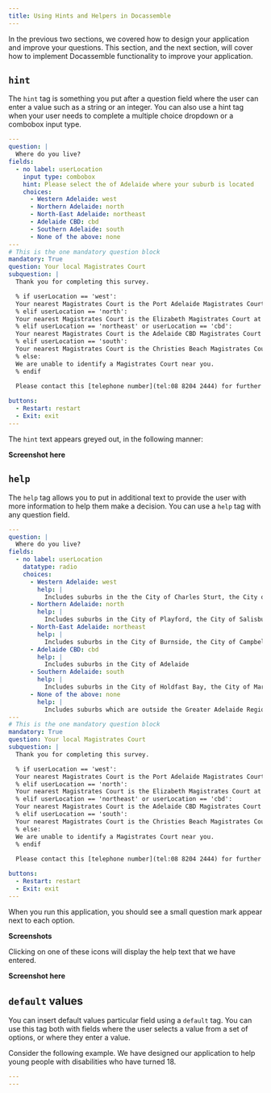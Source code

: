```yaml
---
title: Using Hints and Helpers in Docassemble
---
```


In the previous two sections, we covered how to design your application and improve your questions. This section, and the next section, will cover how to implement Docassemble functionality to improve your application.

## `hint`
The `hint` tag is something you put after a question field where the user can enter a value such as a string or an integer. You can also use a hint tag when your user needs to complete a multiple choice dropdown or a combobox input type. 

```yaml showLineNumbers title="Ch10_Magistrates_Court_Finder_Combobox.yml" showLineNumbers
---
question: |
  Where do you live?
fields:
  - no label: userLocation
    input type: combobox
    hint: Please select the of Adelaide where your suburb is located
    choices:
      - Western Adelaide: west
      - Northern Adelaide: north
      - North-East Adelaide: northeast
      - Adelaide CBD: cbd
      - Southern Adelaide: south
      - None of the above: none
---
# This is the one mandatory question block
mandatory: True
question: Your local Magistrates Court
subquestion: |
  Thank you for completing this survey.

  % if userLocation == 'west':
  Your nearest Magistrates Court is the Port Adelaide Magistrates Court at 260 St Vincent Street, Port Adelaide SA 5015.
  % elif userLocation == 'north':
  Your nearest Magistrates Court is the Elizabeth Magistrates Court at 15 Frobisher Road, Elizabeth SA 5112.
  % elif userLocation == 'northeast' or userLocation == 'cbd':
  Your nearest Magistrates Court is the Adelaide CBD Magistrates Court at 260 Victoria Square, Adelaide SA 5000.
  % elif userLocation == 'south':
  Your nearest Magistrates Court is the Christies Beach Magistrates Court at 96 Dyson Road, Christie Downs SA 5164.
  % else:
  We are unable to identify a Magistrates Court near you.
  % endif
  
  Please contact this [telephone number](tel:08 8204 2444) for further details.

buttons:
  - Restart: restart
  - Exit: exit
---
```

The `hint` text appears greyed out, in the following manner:

**Screenshot here**

## `help`
The `help` tag allows you to put in additional text to provide the user with more information to help them make a decision. You can use a `help` tag with any question field.

```yaml showLineNumbers title="Ch10_Magistrates_Court_Finder_Help.yml" showLineNumbers
---
question: |
  Where do you live?
fields:
  - no label: userLocation
    datatype: radio
    choices:
      - Western Adelaide: west
        help: |
          Includes suburbs in the the City of Charles Sturt, the City of West Torrens and the west half of the City of Port Adelaide Enfield
      - Northern Adelaide: north
        help: |
          Includes suburbs in the City of Playford, the City of Salisbury, the City of Tea Tree Gully and the east half of the City of Port Adelaide Enfield
      - North-East Adelaide: northeast
        help: |
          Includes suburbs in the City of Burnside, the City of Campbelltown, the City of Norwood Payneham and St Peters, the City of Prospect, the City of Unley and the Town of St Peters
      - Adelaide CBD: cbd
        help: |
          Includes suburbs in the City of Adelaide
      - Southern Adelaide: south
        help: |
          Includes suburbs in the City of Holdfast Bay, the City of Marion, the City of Mitcham and the City of Onkaparinga
      - None of the above: none
        help: |
          Includes suburbs which are outside the Greater Adelaide Region
---
# This is the one mandatory question block
mandatory: True
question: Your local Magistrates Court
subquestion: |
  Thank you for completing this survey.

  % if userLocation == 'west':
  Your nearest Magistrates Court is the Port Adelaide Magistrates Court at 260 St Vincent Street, Port Adelaide SA 5015.
  % elif userLocation == 'north':
  Your nearest Magistrates Court is the Elizabeth Magistrates Court at 15 Frobisher Road, Elizabeth SA 5112.
  % elif userLocation == 'northeast' or userLocation == 'cbd':
  Your nearest Magistrates Court is the Adelaide CBD Magistrates Court at 260 Victoria Square, Adelaide SA 5000.
  % elif userLocation == 'south':
  Your nearest Magistrates Court is the Christies Beach Magistrates Court at 96 Dyson Road, Christie Downs SA 5164.
  % else:
  We are unable to identify a Magistrates Court near you.
  % endif
  
  Please contact this [telephone number](tel:08 8204 2444) for further details.

buttons:
  - Restart: restart
  - Exit: exit
---
```

When you run this application, you should see a small question mark appear next to each option. 

**Screenshots**

Clicking on one of these icons will display the help text that we have entered.

**Screenshot here**

## `default` values
You can insert default values particular field using a `default` tag. You can use this tag both with fields where the user selects a value from a set of options, or where they enter a value.

Consider the following example. We have designed our application to help young people with disabilities who have turned 18.

```yaml showLineNumbers title="Ch10_Disability_Eligibility_App.yml" showLineNumbers
---
---